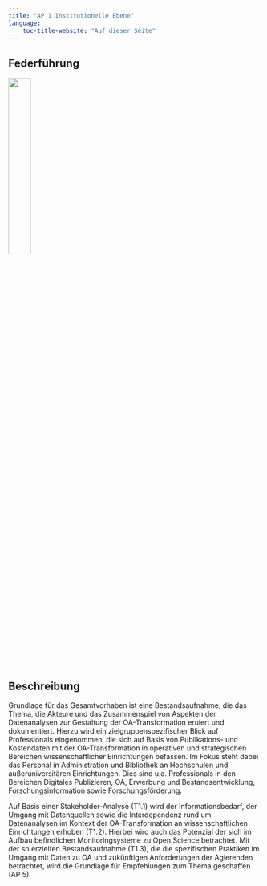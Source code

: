 ```yaml
---
title: "AP 1 Institutionelle Ebene"
language:
    toc-title-website: "Auf dieser Seite"
---
```


## Federführung

![](../images/hu.png){width=30%}

## Beschreibung

Grundlage für das Gesamtvorhaben ist eine Bestandsaufnahme, die das Thema, die Akteure und das Zusammenspiel von Aspekten der Datenanalysen zur Gestaltung der OA-Transformation eruiert und dokumentiert. Hierzu wird ein zielgruppenspezifischer Blick auf Professionals eingenommen, die sich auf Basis von Publikations- und Kostendaten mit der OA-Transformation in operativen und strategischen Bereichen wissenschaftlicher Einrichtungen befassen. Im Fokus steht dabei das Personal in Administration und Bibliothek an Hochschulen und außeruniversitären Einrichtungen. Dies sind u.a. Professionals in den Bereichen Digitales Publizieren, OA, Erwerbung und Bestandsentwicklung, Forschungsinformation sowie Forschungsförderung.

Auf Basis einer Stakeholder-Analyse (T1.1) wird der Informationsbedarf, der Umgang mit Datenquellen sowie die Interdependenz rund um Datenanalysen im Kontext der OA-Transformation an wissenschaftlichen Einrichtungen erhoben (T1.2). Hierbei wird auch das Potenzial der sich im Aufbau befindlichen Monitoringsysteme zu Open Science betrachtet. Mit der so erzielten Bestandsaufnahme (T1.3), die die spezifischen Praktiken im Umgang mit Daten zu OA und zukünftigen Anforderungen der Agierenden betrachtet, wird die Grundlage für Empfehlungen zum Thema geschaffen (AP 5).